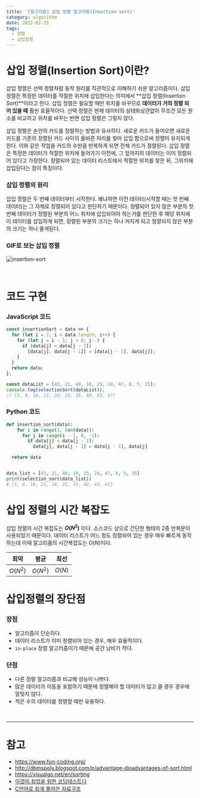 ```yaml
---
title: '[알고리즘] 삽입 정렬 알고리즘(Insertion sort)'
category: algorithm
date: 2022-02-25
tags:
  - 정렬
  - 삽입정렬
---
```


# 삽입 정렬(Insertion Sort)이란?

삽입 정렬은 선택 정렬처럼 동작 원리를 직관적으로 이해하기 쉬운 알고리즘이다. 삽입 정렬은 특정한 데이터를 적절한 위치에 삽입한다는 의미에서 **삽입 정렬(Insertion Sort)**이라고 한다. 삽입 정렬은 필요할 때만 위치를 바꾸므로 **데이터가 거의 정렬 되어 있을 때** 훨씬 효율적이다. 선택 정렬은 현재 데이터의 상태와상관없이 무조건 모든 원소를 비교하고 위치를 바꾸는 반면 삽입 정렬은 그렇지 않다.

삽입 정렬은 손안의 카드를 정렬하는 방법과 유사하다. 새로운 카드가 들어오면 새로운 카드를 기존의 정렬된 카드 사이의 올바른 자리를 찾아 삽입 함으로써 정렬이 유지되게 한다. 이와 같은 작업을 카드의 수만큼 반복하게 되면 전체 카드가 정렬된다. 삽입 정렬은 특정한 데이터가 적절한 위치에 들어가기 이전에, 그 앞까지의 데이터는 이미 정렬되어 있다고 가정한다. 정렬되어 있는 데이터 리스트에서 적절한 위치를 찾은 뒤, 그위치에 삽입된다는 점이 특징이다.

### 삽입 정렬의 원리

삽입 정렬은 두 번째 데이터부터 시작한다. 왜냐하면 이전 데이터(시작할 때는 첫 번째 데이터)는 그 자체로 정렬되어 있다고 판단하기 때문이다. 정렬되어 있지 않은 부분의 첫 번째 데이터가 정렬된 부분의 어느 위치에 삽입되어야 하는가를 판단한 후 해당 위치에 이 데이터를 삽입하게 되면, 정렬된 부분의 크기는 하나 커지게 되고 정렬되지 않은 부분의 크기는 하나 줄게된다.

### GIF로 보는 삽입 정렬

![insertion-sort](./image/insertion-sort.gif)

<br />

# 코드 구현

### JavaScript 코드

```jsx
const insertionSort = data => {
  for (let i = 1; i < data.length; i++) {
    for (let j = i - 1; j > 0; j--) {
      if (data[j] < data[j - 1])
        [data[j], data[j - 1]] = [data[j - 1], data[j]];
    }
  }
  return data;
};

const dataList = [43, 21, 40, 18, 25, 24, 47, 8, 5, 35];
console.log(selectionSort(dataList));
// [5, 8, 18, 21, 24, 25, 35, 40, 43, 47]
```

### Python 코드

```python
def insertion_sort(data):
    for i in range(1, len(data)):
      for j in range(i - 1, 0, -1):
        if data[j] < data[j - 1]:
          data[j], data[j - 1] = data[j - 1], data[j]

  return data


data_list = [43, 21, 40, 18, 25, 24, 47, 8, 5, 35]
print(selection_sort(data_list))
# [5, 8, 18, 21, 24, 25, 35, 40, 43, 47]
```

# 삽입 정렬의 시간 복잡도

삽입 정렬의 시간 복잡도는 **$O(N^2)$** 이다. 소스코드 상으로 간단한 형태의 2중 반복문이 사용되었기 때문이다.
데이터 리스트가 어느 정도 정렬되어 있는 경우 매우 빠르게 동작하는데 이때 알고리즘의 시간복잡도는 $O(N)$이다.

| 최악     | 평균     | 최선   |
| -------- | -------- | ------ |
| $O(N^2)$ | $O(N^2)$ | $O(N)$ |

# 삽입정렬의 장단점

### 장점

- 알고리즘이 단순하다.
- 데이터 리스트가 이미 정렬되어 있는 경우, 매우 효율적이다.
- `in-place` 정렬 알고리즘이기 때문에 공간 낭비가 적다.

### 단점

- 다른 정렬 알고리즘과 비교해 성능이 나쁘다.
- 많은 데이터의 이동을 포함하기 때문에 정렬해야 할 데이터가 많고 클 경우 경우에 알맞지 않다.
- 적은 수의 데이터를 정렬할 때만 유용하다.

<br />

---

# 참고

- https://www.fun-coding.org/
- http://dbmspoly.blogspot.com/p/advantage-disadvantages-of-sort.html
- https://visualgo.net/en/sorting
- [이것이 취업을 위한 코딩테스트다](http://www.yes24.com/Product/Goods/91433923)
- [C언어로 쉽게 풀어쓴 자료구조](http://www.yes24.com/Product/Goods/69750539)
